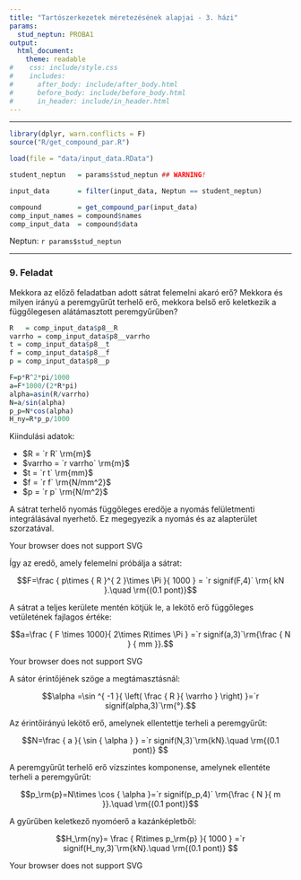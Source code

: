 ```yaml
---
title: "Tartószerkezetek méretezésének alapjai - 3. házi"
params:
  stud_neptun: PROBA1
output:
  html_document:
    theme: readable
#    css: include/style.css
#    includes:
#      after_body: include/after_body.html
#      before_body: include/before_body.html
#      in_header: include/in_header.html
---
```


<!--
TODO:
* 

NOTES:
* 
-->

***


```r
library(dplyr, warn.conflicts = F)
source("R/get_compound_par.R")

load(file = "data/input_data.RData")

student_neptun   = params$stud_neptun ## WARNING!

input_data       = filter(input_data, Neptun == student_neptun)

compound         = get_compound_par(input_data)
comp_input_names = compound$names
comp_input_data  = compound$data

```

Neptun: `r params$stud_neptun`

***

### 9. Feladat

Mekkora az előző feladatban adott sátrat felemelni akaró erő? Mekkora és milyen irányú a peremgyűrűt terhelő erő, mekkora belső erő keletkezik a függőlegesen alátámasztott peremgyűrűben? 

```r
R   = comp_input_data$p8__R
varrho = comp_input_data$p8__varrho
t = comp_input_data$p8__t
f = comp_input_data$p8__f
p = comp_input_data$p8__p

F=p*R^2*pi/1000
a=F*1000/(2*R*pi)
alpha=asin(R/varrho)
N=a/sin(alpha)
p_p=N*cos(alpha)
H_ny=R*p_p/1000

```

Kiindulási adatok:

* $R =  `r R` \rm{m}$
* $varrho  =  `r varrho` \rm{m}$
* $t =  `r t` \rm{mm}$
* $f =  `r f` \rm{N/mm^2}$
* $p =  `r p` \rm{N/m^2}$

A sátrat terhelő nyomás függőleges eredője a nyomás felületmenti integrálásával nyerhető. Ez megegyezik a nyomás és az alapterület szorzatával. 

</td><td>
<object type="image/svg+xml" data="image/3_hazi_9_feladat_1_abra_megoldas.png" 
style="width:270px;height:152px">Your browser does not support SVG</object>
</table></tr></td>

Így az eredő, amely felemelni próbálja a sátrat:

$$F=\frac { p\times { R }^{ 2 }\times \Pi  }{ 1000 }   = `r signif(F,4)` \rm{ kN }.\quad \rm{(0.1 pont)}$$


A sátrat a teljes kerülete mentén kötjük le, a lekötő erő függőleges vetületének fajlagos értéke:

$$a=\frac { F \times 1000}{ 2\times R\times \Pi  } =`r signif(a,3)`\rm{\frac { N } { mm }}.$$

</td><td>
<object type="image/svg+xml" data="image/3_hazi_9_feladat_2_abra_megoldas.png" 
style="width:190px;height:138px">Your browser does not support SVG</object>
</table></tr></td>

A sátor érintőjének szöge a megtámasztásnál:

$$\alpha =\sin ^{ -1 }{ \left( \frac { R }{ \varrho  }  \right)  }=`r signif(alpha,3)`\rm{°}.$$

Az érintőirányú lekötő erő, amelynek ellentettje terheli a peremgyűrűt:

$$N=\frac { a }{ \sin { \alpha  }  } =`r signif(N,3)`\rm{kN}.\quad \rm{(0.1 pont)} $$

A peremgyűrűt terhelő erő vízszintes komponense, amelynek ellentéte terheli a peremgyűrűt:

$$p_\rm{p}=N\times \cos { \alpha  }=`r signif(p_p,4)` \rm{\frac { N }{ m }}.\quad \rm{(0.1 pont)}$$

A gyűrűben keletkező nyomóerő a kazánképletből:

$$H_\rm{ny}= \frac { R\times p_\rm{p} }{ 1000 }  =`r signif(H_ny,3)`\rm{kN}.\quad \rm{(0.1 pont)} $$


</td><td>
<object type="image/svg+xml" data="image/3_hazi_9_feladat_3_abra_megoldas.png" 
style="width:327px;height:155px">Your browser does not support SVG</object>
</table></tr></td>


